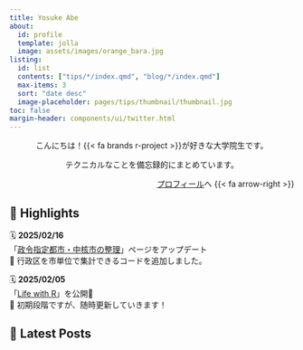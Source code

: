 ```yaml
---
title: Yosuke Abe
about: 
  id: profile
  template: jolla
  image: assets/images/orange_bara.jpg
listing: 
  id: list
  contents: ["tips/*/index.qmd", "blog/*/index.qmd"]
  max-items: 3
  sort: "date desc"
  image-placeholder: pages/tips/thumbnail/thumbnail.jpg
toc: false
margin-header: components/ui/twitter.html
---
```


:::: {#profile}

::: {style="text-align: center"}
こんにちは！{{< fa brands r-project >}}が好きな大学院生です。

テクニカルなことを備忘録的にまとめています。
:::

::: {style="text-align: right"}
[プロフィール](pages/about.html)へ {{< fa arrow-right >}}
:::

::::

## 🌟 Highlights

🗓 **2025/02/16**  
「[政令指定都市・中核市の整理](pages/tips/240414_benri_seirei/index.html)」ページをアップデート  
📌 行政区を市単位で集計できるコードを追加しました。

🗓 **2025/02/05**  
「[Life with R](https://life-with-r.netlify.app/)」を公開🚀  
📌 初期段階ですが、随時更新していきます！

## 📜 Latest Posts

::: {#list}
:::

